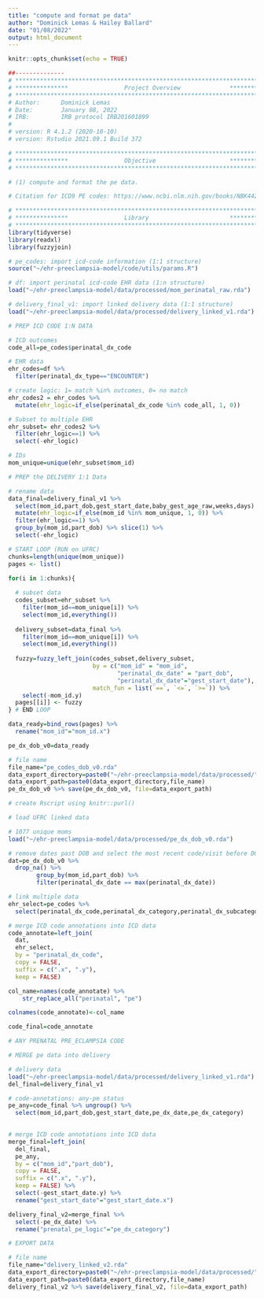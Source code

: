 ```yaml
---
title: "compute and format pe data"
author: "Dominick Lemas & Hailey Ballard"
date: "01/08/2022"
output: html_document
---
```


```r
knitr::opts_chunk$set(echo = TRUE)
```

```r
##-------------- 
# **************************************************************************** #
# ***************                Project Overview              *************** #
# **************************************************************************** #
# Author:      Dominick Lemas
# Date:        January 08, 2022
# IRB:         IRB protocol IRB201601899  
#
# version: R 4.1.2 (2020-10-10)
# version: Rstudio 2021.09.1 Build 372  

# **************************************************************************** #
# ***************                Objective                     *************** #
# **************************************************************************** #

# (1) compute and format the pe data.

# Citation for ICD9 PE codes: https://www.ncbi.nlm.nih.gov/books/NBK442039/table/sb222.t7/

```


```r
# **************************************************************************** #
# ***************                Library                       *************** #
# **************************************************************************** #
library(tidyverse)
library(readxl)
library(fuzzyjoin)

```

```r

# pe_codes: import icd-code information (1:1 structure)
source("~/ehr-preeclampsia-model/code/utils/params.R")

# df: import perinatal icd-code EHR data (1:n structure)
load("~/ehr-preeclampsia-model/data/processed/mom_perinatal_raw.rda")

# delivery_final_v1: import linked delivery data (1:1 structure)
load("~/ehr-preeclampsia-model/data/processed/delivery_linked_v1.rda")

```

```r

# PREP ICD CODE 1:N DATA

# ICD outcomes
code_all=pe_codes$perinatal_dx_code

# EHR data
ehr_codes=df %>%
  filter(perinatal_dx_type=="ENCOUNTER")

# create logic: 1= match %in% outcomes, 0= no match  
ehr_codes2 = ehr_codes %>%
  mutate(ehr_logic=if_else(perinatal_dx_code %in% code_all, 1, 0)) 

# Subset to multiple EHR
ehr_subset= ehr_codes2 %>%
  filter(ehr_logic==1) %>%
  select(-ehr_logic)

# IDs
mom_unique=unique(ehr_subset$mom_id)

```


```r

# PREP the DELIVERY 1:1 Data

# rename data
data_final=delivery_final_v1 %>%
  select(mom_id,part_dob,gest_start_date,baby_gest_age_raw,weeks,days) %>%
  mutate(ehr_logic=if_else(mom_id %in% mom_unique, 1, 0)) %>%
  filter(ehr_logic==1) %>%
  group_by(mom_id,part_dob) %>% slice(1) %>%
  select(-ehr_logic)

```

```r

# START LOOP (RUN on UFRC)
chunks=length(unique(mom_unique)) 
pages <- list()

for(i in 1:chunks){
  
  # subset data
  codes_subset=ehr_subset %>%
    filter(mom_id==mom_unique[i]) %>%
    select(mom_id,everything())
  
  delivery_subset=data_final %>%
    filter(mom_id==mom_unique[i]) %>%
    select(mom_id,everything())
  
  fuzzy=fuzzy_left_join(codes_subset,delivery_subset,
                        by = c("mom_id" = "mom_id",
                               "perinatal_dx_date" = "part_dob",
                               "perinatal_dx_date"="gest_start_date"),
                        match_fun = list(`==`, `<=`, `>=`)) %>%
    select(-mom_id.y)
  pages[[i]] <- fuzzy
} # END LOOP

data_ready=bind_rows(pages) %>%
  rename("mom_id"="mom_id.x")

pe_dx_dob_v0=data_ready

# file name
file_name="pe_codes_dob_v0.rda"
data_export_directory=paste0("~/ehr-preeclampsia-model/data/processed/") 
data_export_path=paste0(data_export_directory,file_name)
pe_dx_dob_v0 %>% save(pe_dx_dob_v0, file=data_export_path)

# create Rscript using knitr::purl()

```

```r
# load UFRC linked data

# 1077 unique moms
load("~/ehr-preeclampsia-model/data/processed/pe_dx_dob_v0.rda")

# remove dates past DOB and select the most recent code/visit before DOB. 
dat=pe_dx_dob_v0 %>%
  drop_na() %>% 
        group_by(mom_id,part_dob) %>% 
        filter(perinatal_dx_date == max(perinatal_dx_date))

# link multiple data
ehr_select=pe_codes %>%
  select(perinatal_dx_code,perinatal_dx_category,perinatal_dx_subcategory,perinatal_dx_gestation)

# merge ICD code annotations into ICD data
code_annotate=left_join(
  dat,
  ehr_select,
  by = "perinatal_dx_code",
  copy = FALSE,
  suffix = c(".x", ".y"),
  keep = FALSE)

col_name=names(code_annotate) %>% 
    str_replace_all("perinatal", "pe")

colnames(code_annotate)<-col_name

code_final=code_annotate

```

```r

# ANY PRENATAL PRE_ECLAMPSIA CODE

# MERGE pe data into delivery

# delivery data
load("~/ehr-preeclampsia-model/data/processed/delivery_linked_v1.rda")
del_final=delivery_final_v1 

# code-annotations: any-pe status
pe_any=code_final %>% ungroup() %>%
  select(mom_id,part_dob,gest_start_date,pe_dx_date,pe_dx_category)
  

# merge ICD code annotations into ICD data
merge_final=left_join(
  del_final,
  pe_any,
  by = c("mom_id","part_dob"),
  copy = FALSE,
  suffix = c(".x", ".y"),
  keep = FALSE) %>%
  select(-gest_start_date.y) %>%
  rename("gest_start_date"="gest_start_date.x")

delivery_final_v2=merge_final %>%
  select(-pe_dx_date) %>%
  rename("prenatal_pe_logic"="pe_dx_category")

# EXPORT DATA

# file name
file_name="delivery_linked_v2.rda"
data_export_directory=paste0("~/ehr-preeclampsia-model/data/processed/") 
data_export_path=paste0(data_export_directory,file_name)
delivery_final_v2 %>% save(delivery_final_v2, file=data_export_path)

```


